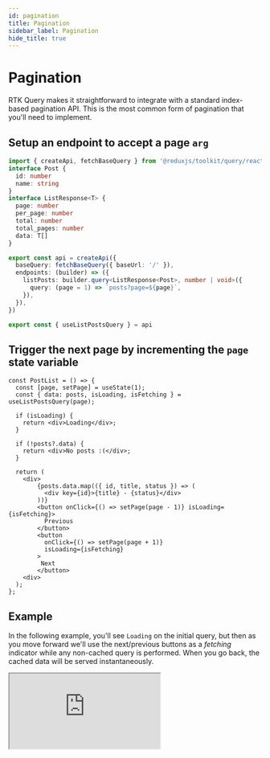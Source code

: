 ```yaml
---
id: pagination
title: Pagination
sidebar_label: Pagination
hide_title: true
---
```


# Pagination

RTK Query makes it straightforward to integrate with a standard index-based pagination API. This is the most common form of pagination that you'll need to implement.

## Setup an endpoint to accept a page `arg`

```ts title="src/app/services/posts.ts"
import { createApi, fetchBaseQuery } from '@reduxjs/toolkit/query/react'
interface Post {
  id: number
  name: string
}
interface ListResponse<T> {
  page: number
  per_page: number
  total: number
  total_pages: number
  data: T[]
}

export const api = createApi({
  baseQuery: fetchBaseQuery({ baseUrl: '/' }),
  endpoints: (builder) => ({
    listPosts: builder.query<ListResponse<Post>, number | void>({
      query: (page = 1) => `posts?page=${page}`,
    }),
  }),
})

export const { useListPostsQuery } = api
```

## Trigger the next page by incrementing the `page` state variable

```tsx title="src/features/posts/PostsManager.tsx"
const PostList = () => {
  const [page, setPage] = useState(1);
  const { data: posts, isLoading, isFetching } = useListPostsQuery(page);

  if (isLoading) {
    return <div>Loading</div>;
  }

  if (!posts?.data) {
    return <div>No posts :(</div>;
  }

  return (
    <div>
        {posts.data.map(({ id, title, status }) => (
          <div key={id}>{title} - {status}</div>
        ))}
        <button onClick={() => setPage(page - 1)} isLoading={isFetching}>
          Previous
        </button>
        <button
          onClick={() => setPage(page + 1)}
          isLoading={isFetching}
        >
         Next
        </button>
    <div>
  );
};
```

## Example

In the following example, you'll see `Loading` on the initial query, but then as you move forward we'll use the next/previous buttons as a _fetching_ indicator while any non-cached query is performed. When you go back, the cached data will be served instantaneously.

<iframe
  src="https://codesandbox.io/embed/concepts-pagination-6tjz1?fontsize=12&hidenavigation=1&theme=dark"
  style={{
    width: '100%',
    height: '600px',
    border: 0,
    borderRadius: '4px',
    overflow: 'hidden',
  }}
  title="rtk-query-react-hooks-example"
  allow="geolocation; microphone; camera; midi; vr; accelerometer; gyroscope; payment; ambient-light-sensor; encrypted-media; usb"
  sandbox="allow-modals allow-forms allow-popups allow-scripts allow-same-origin"
></iframe>
